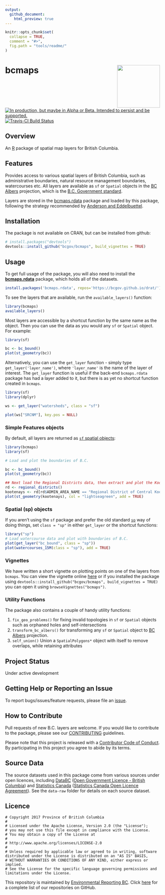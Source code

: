 ```yaml
---
output:
  github_document:
    html_preview: true
---
```


<!-- README.md is generated from README.Rmd. Please edit that file and re-knit-->

```r
knitr::opts_chunk$set(
  collapse = TRUE,
  comment = "#>",
  fig.path = "tools/readme/"
)
```

# bcmaps <img src="inst/sticker/bcmaps.png" height="139" align="right"/>

<div id="devex-badge"><a rel="Delivery" href="https://github.com/BCDevExchange/docs/blob/master/discussion/projectstates.md"><img alt="In production, but maybe in Alpha or Beta. Intended to persist and be supported." style="border-width:0" src="https://assets.bcdevexchange.org/images/badges/delivery.svg" title="In production, but maybe in Alpha or Beta. Intended to persist and be supported." /></a>[![Travis-CI Build Status](https://travis-ci.org/bcgov/bcmaps.svg?branch=master)](https://travis-ci.org/bcgov/bcmaps)</div>


## Overview

An [R](http://r-project.org) package of spatial map layers for British Columbia.

## Features

Provides access to various spatial layers of British Columbia, such as 
administrative boundaries, natural resource management boundaries, watercourses etc. 
All layers are available as `sf` or `Spatial` objects in the
[BC Albers](http://spatialreference.org/ref/epsg/nad83-bc-albers/) projection, which is the [B.C. Government standard](https://www.for.gov.bc.ca/hts/risc/pubs/other/mappro/index.htm). 

Layers are stored in the [bcmaps.rdata](https://github.com/bcgov/bcmaps.rdata) package 
and loaded by this package, following the strategy recommended by [Anderson and Eddelbuettel](https://journal.r-project.org/archive/2017/RJ-2017-026/index.html). 

## Installation

The package is not available on CRAN, but can be installed from github: 

```r
# install.packages("devtools")
devtools::install_github("bcgov/bcmaps", build_vignettes = TRUE)
```
## Usage

To get full usage of the package, you will also need to install the [**bcmaps.rdata**](https://github.com/bcgov/bcmaps.rdata) package, which holds 
all of the datasets.

```r
install.packages('bcmaps.rdata', repos='https://bcgov.github.io/drat/')
```

To see the layers that are available, run the `available_layers()` function:

```r
library(bcmaps)
available_layers()
```

Most layers are accessible by a shortcut function by the same name as the object. 
Then you can use the data as you would any `sf` or `Spatial` object. For example:
```r
library(sf)

bc <- bc_bound()
plot(st_geometry(bc))
```

Alternatively, you can use the `get_layer` function - simply type `get_layer('layer_name')`, 
where `'layer_name'` is the name of the layer of interest. The `get_layer` function is
useful if the back-end `bcmaps.rdata` package has had a layer added to it, but there is 
as yet no shortcut function created in `bcmaps`.

```r
library(sf)
library(dplyr)

ws <- get_layer("watersheds", class = "sf")

plot(ws["SRCNM"], key.pos = NULL)
```

### Simple Features objects
By default, all layers are returned as [`sf` spatial objects](https://cran.r-project.org/package=sf):

```r
library(bcmaps)
library(sf)

# Load and plot the boundaries of B.C.

bc <- bc_bound()
plot(st_geometry(bc))

## Next load the Regional Districts data, then extract and plot the Kootenays
rd <- regional_districts()
kootenays <- rd[rd$ADMIN_AREA_NAME == "Regional District of Central Kootenay", ]
plot(st_geometry(kootenays), col = "lightseagreen", add = TRUE)
```

### Spatial (sp) objects

If you aren't using the `sf` package and prefer the old standard [`sp`](https://cran.r-project.org/package=sp)
way of doing things, set `class = "sp"` in either `get_layer` or the shortcut functions:

```r
library("sp")
# Load watercourse data and plot with boundaries of B.C.
plot(get_layer("bc_bound", class = "sp"))
plot(watercourses_15M(class = "sp"), add = TRUE)
```

### Vignettes

We have written a short vignette on plotting points on one of the layers from `bcmaps`.
You can view the vignette online [here](/vignettes/add_points.md) or if you installed the package using `devtools::install_github("bcgov/bcmaps", build_vignettes = TRUE)` you can open it using `browseVignettes("bcmaps")`.

### Utility Functions

The package also contains a couple of handy utility functions:

1. `fix_geo_problems()` for fixing invalid topologies in `sf` or `Spatial` objects 
such as orphaned holes and self-intersections
2. `transform_bc_albers()` for transforming any `sf` or `Spatial` object to 
[BC Albers](https://epsg.io/3005) projection.
3. `self_union()` Union a `SpatialPolygons*` object with itself to remove overlaps, while retaining attributes

## Project Status

Under active development

## Getting Help or Reporting an Issue

To report bugs/issues/feature requests, please file an [issue](https://github.com/bcgov/bcmaps/issues/).

## How to Contribute

Pull requests of new B.C. layers are welcome.
If you would like to contribute to the package, please see our 
[CONTRIBUTING](CONTRIBUTING.md) guidelines.

Please note that this project is released with a [Contributor Code of Conduct](CODE_OF_CONDUCT.md). By participating in this project you agree to abide by its terms.

## Source Data
The source datasets used in this package come from various sources under open licences, including [DataBC](http://data.gov.bc.ca) ([Open Government Licence - British Columbia](http://www2.gov.bc.ca/gov/content?id=A519A56BC2BF44E4A008B33FCF527F61)) and [Statistics Canada](http://www.statcan.gc.ca/start-debut-eng.html) ([Statistics Canada Open Licence Agreement](http://www.statcan.gc.ca/eng/reference/licence-eng)). See the `data-raw` folder for details on each source dataset.

## Licence

    # Copyright 2017 Province of British Columbia
    # 
    # Licensed under the Apache License, Version 2.0 (the "License");
    # you may not use this file except in compliance with the License.
    # You may obtain a copy of the License at
    # 
    # http://www.apache.org/licenses/LICENSE-2.0
    # 
    # Unless required by applicable law or agreed to in writing, software distributed under the License is distributed on an "AS IS" BASIS,
    # WITHOUT WARRANTIES OR CONDITIONS OF ANY KIND, either express or implied.
    # See the License for the specific language governing permissions and limitations under the License.

This repository is maintained by [Environmental Reporting BC](http://www2.gov.bc.ca/gov/content?id=FF80E0B985F245CEA62808414D78C41B). Click [here](https://github.com/bcgov/EnvReportBC-RepoList) for a complete list of our repositories on GitHub.
